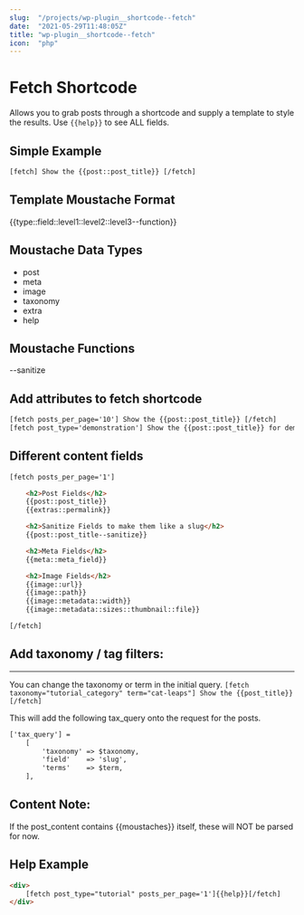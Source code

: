 ```yaml
---
slug:  "/projects/wp-plugin__shortcode--fetch"
date:  "2021-05-29T11:48:05Z"
title: "wp-plugin__shortcode--fetch"
icon:  "php"
---
```


# Fetch Shortcode

Allows you to grab posts through a shortcode and supply a template to style the results.
Use `{{help}}` to see ALL fields.


## Simple Example

```html
[fetch] Show the {{post::post_title}} [/fetch]
```


## Template Moustache Format

{{type::field::level1::level2::level3--function}}



## Moustache Data Types

- post
- meta
- image
- taxonomy
- extra
- help


## Moustache Functions

--sanitize


## Add attributes to fetch shortcode
```html
[fetch posts_per_page='10'] Show the {{post::post_title}} [/fetch]
[fetch post_type='demonstration'] Show the {{post::post_title}} for demonstrations [/fetch]
```



## Different content fields
```html
[fetch posts_per_page='1']

    <h2>Post Fields</h2>
    {{post::post_title}} 
    {{extras::permalink}} 

    <h2>Sanitize Fields to make them like a slug</h2>
    {{post::post_title--sanitize}} 

    <h2>Meta Fields</h2>
    {{meta::meta_field}} 

    <h2>Image Fields</h2>
    {{image::url}} 
    {{image::path}} 
    {{image::metadata::width}} 
    {{image::metadata::sizes::thumbnail::file}} 

[/fetch]
```


## Add taxonomy / tag filters:
---------------------------
You can change the taxonomy or term in the initial query.
`[fetch taxonomy="tutorial_category" term="cat-leaps"] Show the {{post_title}} [/fetch]`

This will add the following tax_query onto the request for the posts.
```html
['tax_query'] =
    [
        'taxonomy' => $taxonomy,
        'field'    => 'slug',
        'terms'    => $term,
    ],

```

## Content Note:
If the post_content contains {{moustaches}} itself, these will NOT be parsed for now.




## Help Example
```html
<div>
	[fetch post_type="tutorial" posts_per_page='1']{{help}}[/fetch]
</div>
```
